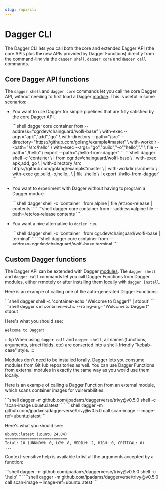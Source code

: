 ```yaml
---
slug: /api/cli
---
```


# Dagger CLI

The Dagger CLI lets you call both the core and extended Dagger API (the core APIs plus the new APIs provided by Dagger Functions) directly from the command-line via the `dagger shell`, `dagger core` and `dagger call` commands.

## Core Dagger API functions

The `dagger shell` and `dagger core` commands let you call the core Dagger API, without needing to first load a Dagger [module](../features/modules.mdx). This is useful in some scenarios:

- You want to use Dagger for simple pipelines that are fully satisfied by the core Dagger API.

    <Tabs>
    <TabItem value="dagger shell">
    ```shell
    dagger core container from --address="cgr.dev/chainguard/wolfi-base" \
      with-exec --args="apk","add","go" \
      with-directory --path="/src" --directory="https://github.com/golang/example#master" \
      with-workdir --path="/src/hello" \
      with-exec --args="go","build","-o","hello","." \
      file --path="./hello" \
      export --path="./hello-from-dagger"
    ```
    </TabItem>
    <TabItem value="dagger core">
    ```shell
    dagger shell -c 'container \
      | from cgr.dev/chainguard/wolfi-base \
      | with-exec apk,add, go \
      | with-directory /src https://github.com/golang/example#master \
      | with-workdir /src/hello \
      | with-exec go,build,-o,hello,. \
      | file ./hello \
      | export ./hello-from-dagger'
    ```
    </TabItem>
    </Tabs>

- You want to experiment with Dagger without having to program a Dagger module.

    <Tabs>
    <TabItem value="dagger shell">
    ```shell
    dagger shell -c 'container | from alpine | file /etc/os-release | contents'
    ```
    </TabItem>
    <TabItem value="dagger core">
    ```shell
    dagger core container from --address=alpine file --path=/etc/os-release contents
    ```
    </TabItem>
    </Tabs>

- You want a nice alternative to `docker run`.

    <Tabs>
    <TabItem value="dagger shell">
    ```shell
    dagger shell -c 'container | from cgr.dev/chainguard/wolfi-base | terminal'
    ```
    </TabItem>
    <TabItem value="dagger core">
    ```shell
    dagger core container from --address=cgr.dev/chainguard/wolfi-base terminal
    ```
    </TabItem>
    </Tabs>

## Custom Dagger functions

The Dagger API can be extended with Dagger [modules](../features/modules.mdx). The `dagger shell` and `dagger call` commands let you call Dagger Functions from Dagger modules, either remotely or after installing them locally with `dagger install`.

Here is an example of calling one of the auto-generated Dagger Functions:

<Tabs>
<TabItem value="dagger shell">
```shell
dagger shell -c 'container-echo "Welcome to Dagger!" | stdout'
```
</TabItem>
<TabItem value="dagger call">
```shell
dagger call container-echo --string-arg="Welcome to Dagger!" stdout
```
</TabItem>
</Tabs>

Here's what you should see:

```shell
Welcome to Dagger!
```

:::tip
When using `dagger call` and `dagger shell`, all names (functions, arguments, struct fields, etc) are converted into a shell-friendly "kebab-case" style.
:::

Modules don't need to be installed locally. Dagger lets you consume modules from GitHub repositories as well. You can use Dagger Functions from external modules in exactly the same way as you would use them locally.

Here is an example of calling a Dagger Function from an external module, which scans container images for vulnerabilities.

<Tabs>
<TabItem value="dagger shell">
```shell
dagger -m github.com/jpadams/daggerverse/trivy@v0.5.0 shell -c 'scan-image ubuntu:latest'
```
</TabItem>
<TabItem value="dagger call">
```shell
dagger -m github.com/jpadams/daggerverse/trivy@v0.5.0 call scan-image --image-ref=ubuntu:latest
```
</TabItem>
</Tabs>

Here's what you should see:

```shell
ubuntu:latest (ubuntu 24.04)
============================
Total: 10 (UNKNOWN: 0, LOW: 8, MEDIUM: 2, HIGH: 0, CRITICAL: 0)
...
```

Context-sensitive help is available to list all the arguments accepted by a function:

<Tabs>
<TabItem value="dagger shell">
```shell
dagger -m github.com/jpadams/daggerverse/trivy@v0.5.0 shell -c '.help'
```
</TabItem>
<TabItem value="dagger call">
```shell
dagger -m github.com/jpadams/daggerverse/trivy@v0.5.0 call scan-image --image-ref=ubuntu:latest
```
</TabItem>
</Tabs>
